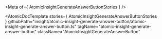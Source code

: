 
<Meta of={ AtomicInsightGenerateAnswerButtonStories } />

<AtomicDocTemplate
  stories={ AtomicInsightGenerateAnswerButtonStories }
  githubPath="insight/atomic-insight-generate-answer-button/atomic-insight-generate-answer-button.ts"
  tagName="atomic-insight-generate-answer-button"
  className="AtomicInsightGenerateAnswerButton"
>
</AtomicDocTemplate>
